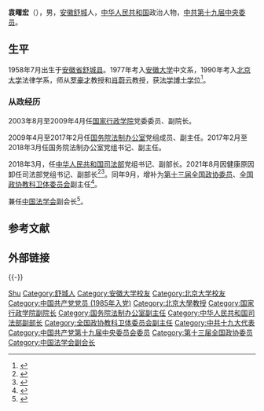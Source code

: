 '''袁曙宏'''（{{bd|1958年|7月||catIdx=Yuan袁}}），男，[[安徽|安徽]][[舒城|舒城]]人，[[中华人民共和国|中华人民共和国]]政治人物，[[中国共产党第十九届中央委员会委员列表|中共第十九届中央委员]]。

== 生平 ==
1958年7月出生于[[安徽省|安徽省]][[舒城县|舒城县]]。1977年考入[[安徽大学|安徽大学]]中文系，1990年考入[[北京大学|北京大学]]法律学系，师从[[罗豪才|罗豪才]]教授和[[肖蔚云|肖蔚云]]教授，获[[法学|法学]][[博士学位|博士学位]]<ref>{{cite news|title=中国宪政网|url=http://www.calaw.cn/Institution/content.asp?institutionLeaderID=31|accessdate=2017-04-21|archive-date=2017-04-21|archive-url=https://web.archive.org/web/20170421095425/http://www.calaw.cn/Institution/content.asp?institutionLeaderID=31|dead-url=no}}</ref>。

=== 从政经历 ===
2003年8月至2009年4月任[[国家行政学院|国家行政学院]]党委委员、副院长。

2009年4月至2017年2月任[[国务院法制办公室|国务院法制办公室]]党组成员、副主任。2017年2月至2018年3月任国务院法制办公室党组书记、副主任。

2018年3月，任[[中华人民共和国司法部|中华人民共和国司法部]]党组书记、副部长。2021年8月因健康原因卸任司法部党组书记、副部长<ref>{{cite news|title=国务院任免国家工作人员（2021年8月19日）|url=http://www.gov.cn/xinwen/2021-08/19/content_5632152.htm|work=中国政府网|accessdate=2021-08-20|archive-date=2021-08-20|archive-url=https://web.archive.org/web/20210820010510/http://www.gov.cn/xinwen/2021-08/19/content_5632152.htm|dead-url=no}}</ref><ref>{{cite news|title=中國評論：高官健康牽一髮動全身|url=https://news.mingpao.com/pns/%E4%B8%AD%E5%9C%8B/article/20210805/s00013/1628101864398/%E4%B8%AD%E5%9C%8B%E8%A9%95%E8%AB%96-%E9%AB%98%E5%AE%98%E5%81%A5%E5%BA%B7%E7%89%BD%E4%B8%80%E9%AB%AE%E5%8B%95%E5%85%A8%E8%BA%AB-%E6%96%87-%E5%AD%AB%E5%98%89%E6%A5%AD|publisher=明報|accessdate=2021-08-20|archive-date=2021-08-05|archive-url=https://web.archive.org/web/20210805030522/https://news.mingpao.com/pns/%E4%B8%AD%E5%9C%8B/article/20210805/s00013/1628101864398/%E4%B8%AD%E5%9C%8B%E8%A9%95%E8%AB%96-%E9%AB%98%E5%AE%98%E5%81%A5%E5%BA%B7%E7%89%BD%E4%B8%80%E9%AB%AE%E5%8B%95%E5%85%A8%E8%BA%AB-%E6%96%87-%E5%AD%AB%E5%98%89%E6%A5%AD|dead-url=no}}</ref>。同年9月，增补为[[第十三届全国政协委员|第十三届全国政协委员]]、[[中国人民政治协商会议全国委员会教科卫体委员会|全国政协教科卫体委员会]]副主任<ref>{{cite news|title=邹加怡任全国政协副秘书长|url=https://www.bjnews.com.cn/detail/163049773514676.html|publisher=新京报|accessdate=2021-09-01|archive-date=2021-09-24|archive-url=https://web.archive.org/web/20210924065227/https://www.bjnews.com.cn/detail/163049773514676.html|dead-url=no}}</ref>。

兼任[[中国法学会|中国法学会]]副会长<ref>{{cite news|title=中华人民共和国司法部官方网站|url=http://www.moj.gov.cn/organization/content/2018-03/21/346_17462.html|accessdate=2018-03-21|archive-date=2018-03-22|archive-url=https://web.archive.org/web/20180322142854/http://www.moj.gov.cn/organization/content/2018-03/21/346_17462.html|dead-url=no}}</ref>。

== 参考文献 ==
{{reflist}}

== 外部链接 ==

{{-}}
{{start box}}
{{s-ppo|cpc}}
{{s-before|[[张军_(1956年)|张军]]}}
{{s-title|[[中华人民共和国司法部|中华人民共和国司法部]]党组书记|2018年3月－2021年8月}}
{{s-after|[[唐一军|唐一军]]}}
{{s-before|[[宋大涵|宋大涵]]}}
{{s-title|[[国务院法制办公室|国务院法制办公室]]党组书记|2017年2月－2018年3月}}
{{s-none|机构撤销}}
{{end box}}
{{Navboxes 
| title  = 袁曙宏在[[中国法学会|中国法学会]]的职务
| list1  =
{{中国法学会第五届理事会}}
{{中国法学会第六届理事会}}
{{中国法学会第七届理事会}}
}}

{{Authority control}}
{{DEFAULTSORT:Yuan袁}}
[[Category:袁姓|Shu]]
[[Category:舒城人|Category:舒城人]]
[[Category:安徽大学校友|Category:安徽大学校友]]
[[Category:北京大学校友|Category:北京大学校友]]
[[Category:中国共产党党员_(1985年入党)|Category:中国共产党党员 (1985年入党)]]
[[Category:北京大學教授|Category:北京大學教授]]
[[Category:国家行政学院副院长|Category:国家行政学院副院长]]
[[Category:国务院法制办公室副主任|Category:国务院法制办公室副主任]]
[[Category:中华人民共和国司法部副部长|Category:中华人民共和国司法部副部长]]
[[Category:全国政协教科卫体委员会副主任|Category:全国政协教科卫体委员会副主任]]
[[Category:中共十九大代表|Category:中共十九大代表]]
[[Category:中国共产党第十九届中央委员会委员|Category:中国共产党第十九届中央委员会委员]]
[[Category:第十三届全国政协委员|Category:第十三届全国政协委员]]
[[Category:中国法学会副会长|Category:中国法学会副会长]]
